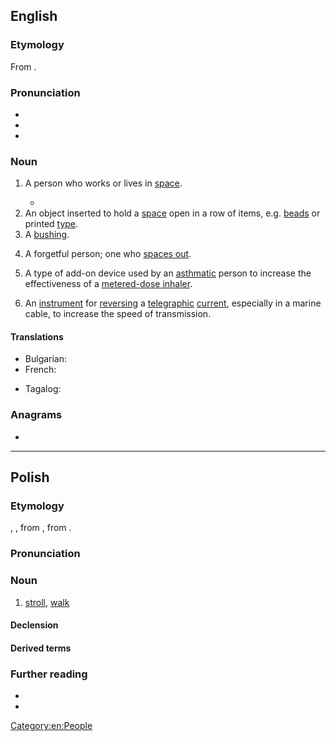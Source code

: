 ==English==
{{wikipedia}}

===Etymology===
From {{affix|en|space|-er}}.

===Pronunciation===
* {{IPA|en|/ˈspeɪsə(ɹ)/}}
* {{audio|en|En-au-spacer.ogg|Audio (AU)}}
* {{rhymes|en|eɪsə(ɹ)|s=2}}

===Noun===
{{en-noun}}

# {{lb|en|sometimes|scifi}} A person who works or lives in [[space]].
#* {{quote-book|en|year=1954|author=Isaac Asimov|title=The Caves of Steel|passage=It was the futile throwing back in the face of the '''Spacers''' their most keenly felt insult: their insistence on considering the natives of Earth as disgustingly diseased.}}
# An object inserted to hold a [[space]] open in a row of items, e.g. [[bead]]s or printed [[type]].
# A [[bushing]].
# {{lb|en|slang}} A forgetful person; one who [[space out|spaces out]].
# {{lb|en|medicine}} A type of add-on device used by an [[asthmatic]] person to increase the effectiveness of a [[metered-dose inhaler]].
# {{lb|en|historical}} An [[instrument]] for [[reverse|reversing]] a [[telegraphic]] [[current]], especially in a marine cable, to increase the speed of transmission.

====Translations====
{{trans-top|an object}}
* Bulgarian: {{t|bg|ограничител|m}}
* French: {{t+|fr|entretoise|f}}
{{trans-mid}}
* Tagalog: {{t|tl|pamatlang}}
{{trans-bottom}}

===Anagrams===
* {{anagrams|en|a=aceprs|CASREP|Casper|Pacers|Scaper|capers|crapes|e-scrap|escarp|pacers|parsec|recaps|scaper|scrape|secpar}}

[[Category:en:People]]

----

==Polish==

===Etymology===
{{bor+|pl|de|spazieren}}, {{m|de|Spaziergang|Spazier(gang)}}, from {{der|pl|it|spaziare}}, from {{der|pl|la|spatiāri}}.

===Pronunciation===
{{pl-p|a=LL-Q809 (pol)-Poemat-spacer.wav}}

===Noun===
{{pl-noun|m-in|dim=spacerek}}

# [[stroll]], [[walk]]
#: {{syn|pl|przechadzka}}

====Declension====
{{pl-decl-noun-m-in}}

====Derived terms====
{{col3|pl
|spacerniak
|spacerowicz
|spacerować
|spacerowy
}}

===Further reading===
* {{R:pl:WSJP}}
* {{R:pl:PWN}}